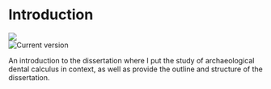 # Introduction

<!-- chapter status badge -->
![](https://img.shields.io/badge/Status-writing-yellow)  
![Current version](https://img.shields.io/badge/Version-draft-blue)  

An introduction to the dissertation where I put the study of archaeological
dental calculus in context, 
as well as provide the outline and structure of the dissertation.

<!-- dental calculus in context 


## Archaeological applications

<!-- various archaeological applications of dental calculus 


## Thesis outline and structure

<!-- brief description of the chapters -->